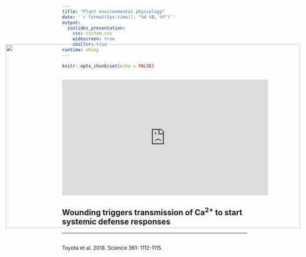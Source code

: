```yaml
---
title: "Plant environmental physiology"
date: '`r format(Sys.time(), "%d %B, %Y")`'
output: 
  ioslides_presentation:
    css: custom.css
    widescreen: true
    smaller: true
runtime: shiny
---
```


```r
knitr::opts_chunk$set(echo = FALSE)
```

##

<iframe width="560" height="315" src="https://www.youtube.com/embed/Lzq-wRHCTKc" frameborder="0" allow="autoplay; encrypted-media" allowfullscreen></iframe>

## Wounding triggers transmission of Ca^2+^ to start systemic defense responses
<hr>
<br/>
Toyota et al. 2018. Science 361: 1112-1115.

<IMG STYLE="position:absolute; TOP:175px; LEFT:75px; WIDTH:800px; HEIGHT:500px" SRC="images/science_paper.jpg">